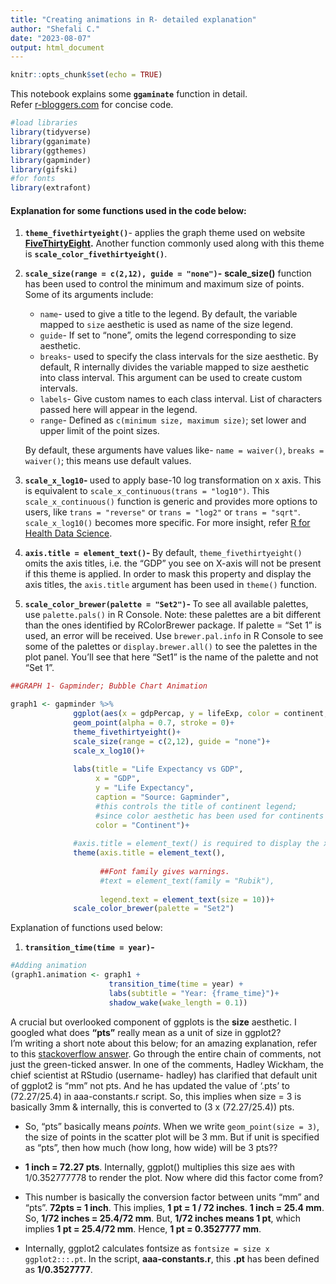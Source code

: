 ```yaml
---
title: "Creating animations in R- detailed explanation"
author: "Shefali C."
date: "2023-08-07"
output: html_document
---
```


```r
knitr::opts_chunk$set(echo = TRUE)
```

This notebook explains some **`ggaminate`** function in detail.  
Refer [r-bloggers.com](https://www.r-bloggers.com/2021/05/animated-graph-gif-with-gganimate-ggplot/) for concise code.  


```r
#load libraries
library(tidyverse)
library(gganimate)
library(ggthemes)
library(gapminder)
library(gifski)
#for fonts
library(extrafont)
```

#### Explanation for some functions used in the code below:  

1. **`theme_fivethirtyeight()`**- applies the graph theme used on website **[FiveThirtyEight](https://projects.fivethirtyeight.com/biden-approval-rating/?ex_cid=rrpromo).** Another function commonly used along with this theme is **`scale_color_fivethirtyeight()`**.  

2. **`scale_size(range = c(2,12), guide = "none")`-** **scale_size()** function has been used to control the minimum and maximum size of points. Some of its arguments include:  
    - `name`- used to give a title to the legend. By default, the variable mapped to `size` aesthetic is used as name of the size legend.  
    - `guide`- If set to "none", omits the legend corresponding to size aesthetic.  
    - `breaks`- used to specify the class intervals for the size aesthetic. By default, R internally divides the variable mapped to size aesthetic into class interval. This argument can be used to create custom intervals.  
    - `labels`- Give custom names to each class interval. List of characters passed here will appear in the legend.  
    - `range`- Defined as `c(minimum size, maximum size)`; set lower and upper limit of the point sizes.  
    
    By default, these arguments have values like- `name = waiver()`, `breaks = waiver()`; this means use default values.
    
3. **`scale_x_log10`- ** used to apply base-10 log transformation on x axis. This is equivalent to `scale_x_continuous(trans = "log10")`. This `scale_x_continuous()` function is generic and provides more options to users, like `trans = "reverse"` or `trans = "log2"` or `trans = "sqrt"`. `scale_x_log10()` becomes more specific. For more insight, refer [R for Health Data Science](https://argoshare.is.ed.ac.uk/healthyr_book/scales.html).  

4. **`axis.title = element_text()`- ** By default, `theme_fivethirtyeight()` omits the axis titles, i.e. the "GDP" you see on X-axis will not be present if this theme is applied. In order to mask this property and display the axis titles, the `axis.title` argument has been used in `theme()` function.  

5. **`scale_color_brewer(palette = "Set2")`- ** To see all available palettes, use `palette.pals()` in R Console. Note: these palettes are a bit different than the ones identified by RColorBrewer package. If palette = "Set 1" is used, an error will be received. Use `brewer.pal.info` in R Console to see some of the palettes or `display.brewer.all()` to see the palettes in the plot panel. You'll see that here "Set1" is the name of the palette and not "Set 1".  


```r
##GRAPH 1- Gapminder; Bubble Chart Animation

graph1 <- gapminder %>% 
              ggplot(aes(x = gdpPercap, y = lifeExp, color = continent, size = pop))+
              geom_point(alpha = 0.7, stroke = 0)+
              theme_fivethirtyeight()+
              scale_size(range = c(2,12), guide = "none")+
              scale_x_log10()+
              
              labs(title = "Life Expectancy vs GDP",
                   x = "GDP",
                   y = "Life Expectancy",
                   caption = "Source: Gapminder",
                   #this controls the title of continent legend;
                   #since color aesthetic has been used for continents in ggplot() line
                   color = "Continent")+
              
              #axis.title = element_text() is required to display the x and y title here.
              theme(axis.title = element_text(),
                    
                    ##Font family gives warnings.
                    #text = element_text(family = "Rubik"),
                    
                    legend.text = element_text(size = 10))+
              scale_color_brewer(palette = "Set2")
```

Explanation of functions used below:  

1. **`transition_time(time = year)`- **


```r
#Adding animation
(graph1.animation <- graph1 + 
                      transition_time(time = year) +
                      labs(subtitle = "Year: {frame_time}")+
                      shadow_wake(wake_length = 0.1))
```










A crucial but overlooked component of ggplots is the **size** aesthetic. I googled what does **"pts"** really mean as a unit of size in ggplot2?  
I'm writing a short note about this below; for an amazing explanation, refer to this [stackoverflow answer](https://stackoverflow.com/questions/17311917/ggplot2-the-unit-of-size). Go through the entire chain of comments, not just the green-ticked answer. In one of the comments, Hadley Wickham, the chief scientist at RStudio (username- hadley) has clarified that default unit of ggplot2 is "mm" not pts. And he has updated the value of '.pts' to (72.27/25.4) in aaa-constants.r script. So, this implies when size = 3 is basically 3mm & internally, this is converted to (3 x (72.27/25.4)) pts.

- So, "pts" basically means *points*. When we write `geom_point(size = 3)`, the size of points in the scatter plot will be 3 mm. But if unit is specified as "pts", then how much (how long, how wide) will be 3 pts??  

- **1 inch = 72.27 pts**. Internally, ggplot() multiplies this size aes with $1 / 0.352777778$ to render the plot. Now where did this factor come from?  

- This number is basically the conversion factor between units "mm" and "pts". **72pts = 1 inch**. This implies, **1 pt = 1 / 72 inches**. **1 inch = 25.4 mm**.  So, **1/72 inches = 25.4/72 mm**. But, **1/72 inches means 1 pt**, which implies **1 pt = 25.4/72 mm**. Hence, **1 pt = 0.3527777 mm**.  

- Internally, ggplot2 calculates fontsize as `fontsize = size x ggplot2:::.pt`. In the script, **aaa-constants.r**, this **.pt** has been defined as **1/0.3527777**.


